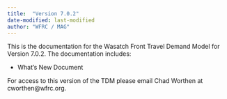```yaml
---
title:  "Version 7.0.2"
date-modified: last-modified
author: "WFRC / MAG"
---
```


This is the documentation for the Wasatch Front Travel Demand Model for Version 7.0.2. The documentation includes:

 - What's New Document

For access to this version of the TDM please email Chad Worthen at cworthen@wfrc.org.
